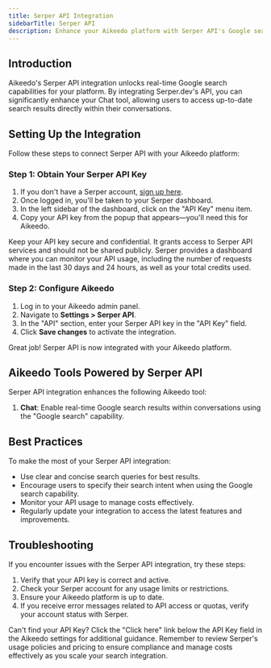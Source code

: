 ```yaml
---
title: Serper API Integration
sidebarTitle: Serper API
description: Enhance your Aikeedo platform with Serper API's Google search capabilities. This guide walks you through setting up and leveraging Serper API for real-time search results in your Chat tool.
---
```


## Introduction

Aikeedo's Serper API integration unlocks real-time Google search capabilities for your platform. By integrating Serper.dev's API, you can significantly enhance your Chat tool, allowing users to access up-to-date search results directly within their conversations.

## Setting Up the Integration

Follow these steps to connect Serper API with your Aikeedo platform:

### Step 1: Obtain Your Serper API Key

1. If you don't have a Serper account, [sign up here](https://serper.dev/).
2. Once logged in, you'll be taken to your Serper dashboard.
3. In the left sidebar of the dashboard, click on the "API Key" menu item.
4. Copy your API key from the popup that appears—you'll need this for Aikeedo.

<Note>
  Keep your API key secure and confidential. It grants access to Serper API services and should not be shared publicly.
</Note>

<Tip>
  Serper provides a dashboard where you can monitor your API usage, including the number of requests made in the last 30 days and 24 hours, as well as your total credits used.
</Tip>

### Step 2: Configure Aikeedo

1. Log in to your Aikeedo admin panel.
2. Navigate to **Settings > Serper API**.
3. In the "API" section, enter your Serper API key in the "API Key" field.
4. Click **Save changes** to activate the integration.

<Check>
  Great job! Serper API is now integrated with your Aikeedo platform.
</Check>

## Aikeedo Tools Powered by Serper API

Serper API integration enhances the following Aikeedo tool:

1. **Chat**: Enable real-time Google search results within conversations using the "Google search" capability.

## Best Practices

To make the most of your Serper API integration:

- Use clear and concise search queries for best results.
- Encourage users to specify their search intent when using the Google search capability.
- Monitor your API usage to manage costs effectively.
- Regularly update your integration to access the latest features and improvements.

## Troubleshooting

If you encounter issues with the Serper API integration, try these steps:

1. Verify that your API key is correct and active.
2. Check your Serper account for any usage limits or restrictions.
3. Ensure your Aikeedo platform is up to date.
4. If you receive error messages related to API access or quotas, verify your account status with Serper.

<Tip>
  Can't find your API Key? Click the "Click here" link below the API Key field in the Aikeedo settings for additional guidance.
</Tip>

<Note>
  Remember to review Serper's usage policies and pricing to ensure compliance and manage costs effectively as you scale your search integration.
</Note>